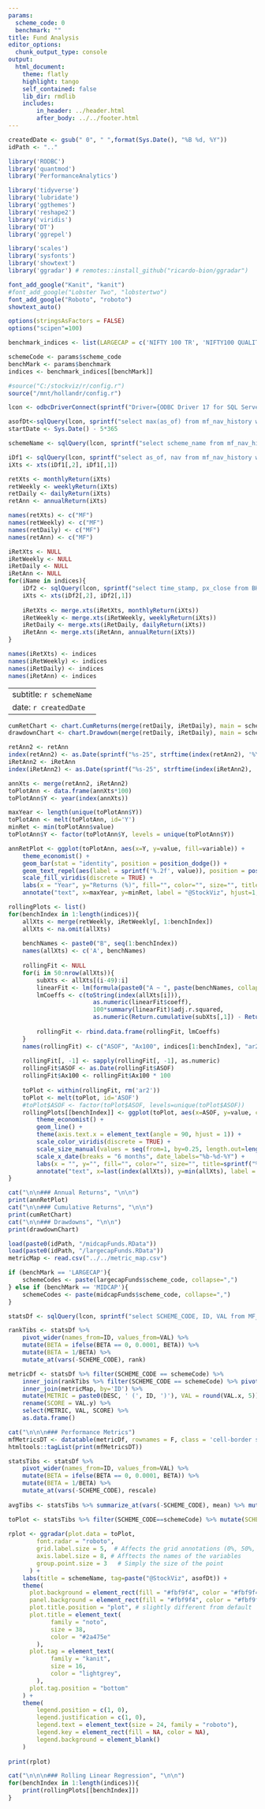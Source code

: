 ```yaml
---
params:
  scheme_code: 0
  benchmark: ""
title: Fund Analysis
editor_options:
  chunk_output_type: console
output: 
  html_document:
    theme: flatly
    highlight: tango
    self_contained: false
    lib_dir: rmdlib
    includes:
        in_header: ../header.html
        after_body: ../../footer.html
---
```


```r
createdDate <- gsub(" 0", " ",format(Sys.Date(), "%B %d, %Y"))
idPath <- ".."

library('RODBC')
library('quantmod')
library('PerformanceAnalytics')

library('tidyverse')
library('lubridate')
library('ggthemes')
library('reshape2')
library('viridis')
library('DT')
library('ggrepel')

library('scales')
library('sysfonts')
library('showtext')
library('ggradar') # remotes::install_github("ricardo-bion/ggradar")

font_add_google("Kanit", "kanit")
#font_add_google("Lobster Two", "lobstertwo")
font_add_google("Roboto", "roboto")
showtext_auto()

options(stringsAsFactors = FALSE)
options("scipen"=100)

benchmark_indices <- list(LARGECAP = c('NIFTY 100 TR', 'NIFTY100 QUALITY 30 TR', 'NIFTY500 VALUE 50 TR'), MIDCAP = c('NIFTY MIDCAP 150 TR', 'NIFTY MIDCAP150 QUALITY 50 TR', 'NIFTY500 VALUE 50 TR'))

schemeCode <- params$scheme_code
benchMark <- params$benchmark
indices <- benchmark_indices[[benchMark]]

#source("C:/stockviz/r/config.r")
source("/mnt/hollandr/config.r")

lcon <- odbcDriverConnect(sprintf("Driver={ODBC Driver 17 for SQL Server};Server=%s;Database=%s;Uid=%s;Pwd=%s;", ldbserver, ldbname, ldbuser, ldbpassword), case = "nochange", believeNRows = TRUE)

asofDt<-sqlQuery(lcon, sprintf("select max(as_of) from mf_nav_history where scheme_code=%s", schemeCode))[[1]]
startDate <- Sys.Date() - 5*365

schemeName <- sqlQuery(lcon, sprintf("select scheme_name from mf_nav_history where scheme_code=%s and as_of='%s'", schemeCode, asofDt))[[1]]

iDf1 <- sqlQuery(lcon, sprintf("select as_of, nav from mf_nav_history where scheme_code=%s and as_of >= '%s' and as_of <= '%s'", schemeCode, startDate, asofDt))
iXts <- xts(iDf1[,2], iDf1[,1])

retXts <- monthlyReturn(iXts)
retWeekly <- weeklyReturn(iXts)
retDaily <- dailyReturn(iXts)
retAnn <- annualReturn(iXts)

names(retXts) <- c("MF")
names(retWeekly) <- c("MF")
names(retDaily) <- c("MF")
names(retAnn) <- c("MF")

iRetXts <- NULL
iRetWeekly <- NULL
iRetDaily <- NULL
iRetAnn <- NULL
for(iName in indices){
	iDf2 <- sqlQuery(lcon, sprintf("select time_stamp, px_close from BHAV_INDEX where index_name='%s' and time_stamp >= '%s' and time_stamp <= '%s'", iName, startDate, asofDt))
	iXts <- xts(iDf2[,2], iDf2[,1])
	
	iRetXts <- merge.xts(iRetXts, monthlyReturn(iXts))
	iRetWeekly <- merge.xts(iRetWeekly, weeklyReturn(iXts))
	iRetDaily <- merge.xts(iRetDaily, dailyReturn(iXts))
	iRetAnn <- merge.xts(iRetAnn, annualReturn(iXts))
}

names(iRetXts) <- indices
names(iRetWeekly) <- indices
names(iRetDaily) <- indices
names(iRetAnn) <- indices
```

---
subtitle: `r schemeName`
date: `r createdDate`
---

```r
cumRetChart <- chart.CumReturns(merge(retDaily, iRetDaily), main = schemeName, legend.loc = 'topleft')
drawdownChart <- chart.Drawdown(merge(retDaily, iRetDaily), main = schemeName, legend.loc = 'bottomleft')

retAnn2 <- retAnn
index(retAnn2) <- as.Date(sprintf("%s-25", strftime(index(retAnn2), '%Y-%m')))
iRetAnn2 <- iRetAnn
index(iRetAnn2) <- as.Date(sprintf("%s-25", strftime(index(iRetAnn2), '%Y-%m')))

annXts <- merge(retAnn2, iRetAnn2)
toPlotAnn <- data.frame(annXts*100)
toPlotAnn$Y <- year(index(annXts))

maxYear <- length(unique(toPlotAnn$Y))
toPlotAnn <- melt(toPlotAnn, id='Y')
minRet <- min(toPlotAnn$value)
toPlotAnn$Y <- factor(toPlotAnn$Y, levels = unique(toPlotAnn$Y))

annRetPlot <- ggplot(toPlotAnn, aes(x=Y, y=value, fill=variable)) +
	theme_economist() +
	geom_bar(stat = "identity", position = position_dodge()) +
	geom_text_repel(aes(label = sprintf('%.2f', value)), position = position_dodge(0.9)) +
	scale_fill_viridis(discrete = TRUE) +
	labs(x = "Year", y="Returns (%)", fill="", color="", size="", title=sprintf("%s", schemeName), subtitle=sprintf("Annual Returns [%s:%s]", first(index(retDaily)), last(index(retDaily)))) +
	annotate("text", x=maxYear, y=minRet, label = "@StockViz", hjust=1, vjust=0, col="white", cex=6, fontface = "bold", alpha = 0.8)
```

```r
rollingPlots <- list()
for(benchIndex in 1:length(indices)){
	allXts <- merge(retWeekly, iRetWeekly[, 1:benchIndex])
	allXts <- na.omit(allXts)
	
	benchNames <- paste0("B", seq(1:benchIndex))
	names(allXts) <- c('A', benchNames)
	
	rollingFit <- NULL
	for(i in 50:nrow(allXts)){
		subXts <- allXts[(i-49):i]
		linearFit <- lm(formula(paste0("A ~ ", paste(benchNames, collapse='+'))), data.frame(subXts))
		lmCoeffs <- c(toString(index(allXts[i])), 
						as.numeric(linearFit$coeff), 
						100*summary(linearFit)$adj.r.squared, 
						as.numeric(Return.cumulative(subXts[,1]) - Return.cumulative(subXts[,2])))
	
		rollingFit <- rbind.data.frame(rollingFit, lmCoeffs)
	}
	names(rollingFit) <- c("ASOF", "Ax100", indices[1:benchIndex], "ar2", "XS")
	
	rollingFit[, -1] <- sapply(rollingFit[, -1], as.numeric)
	rollingFit$ASOF <- as.Date(rollingFit$ASOF)
	rollingFit$Ax100 <- rollingFit$Ax100 * 100
		
	toPlot <- within(rollingFit, rm('ar2'))
	toPlot <- melt(toPlot, id='ASOF')
	#toPlot$ASOF <- factor(toPlot$ASOF, levels=unique(toPlot$ASOF))
	rollingPlots[[benchIndex]] <- ggplot(toPlot, aes(x=ASOF, y=value, color=variable, group=variable, size=variable)) +
		theme_economist() +
		geom_line() +
		theme(axis.text.x = element_text(angle = 90, hjust = 1)) +
		scale_color_viridis(discrete = TRUE) +
		scale_size_manual(values = seq(from=1, by=0.25, length.out=length(unique(toPlot$variable)))) +
		scale_x_date(breaks = "6 months", date_labels="%b-%d-%Y") +
		labs(x = "", y="", fill="", color="", size="", title=sprintf("%s", schemeName), subtitle=sprintf("Rolling 50 weeks [%s:%s]", first(index(allXts)), last(index(allXts)))) +
		annotate("text", x=last(index(allXts)), y=min(allXts), label = "@StockViz", hjust=1, vjust=0, col="white", cex=6, fontface = "bold", alpha = 0.8)
}

```

```r
cat("\n\n### Annual Returns", "\n\n")
print(annRetPlot)
cat("\n\n### Cumulative Returns", "\n\n")
print(cumRetChart)
cat("\n\n### Drawdowns", "\n\n")
print(drawdownChart)
```

```r
load(paste0(idPath, "/midcapFunds.RData"))
load(paste0(idPath, "/largecapFunds.RData"))
metricMap <- read.csv("../../metric_map.csv")

if (benchMark == 'LARGECAP'){
	schemeCodes <- paste(largecapFunds$scheme_code, collapse=",")
} else if (benchMark == 'MIDCAP'){
	schemeCodes <- paste(midcapFunds$scheme_code, collapse=",")
}

statsDf <- sqlQuery(lcon, sprintf("select SCHEME_CODE, ID, VAL from MF_CAPM where SCHEME_CODE in (%s)", schemeCodes)) 

rankTibs <- statsDf %>% 
	pivot_wider(names_from=ID, values_from=VAL) %>% 
	mutate(BETA = ifelse(BETA == 0, 0.0001, BETA)) %>% 
	mutate(BETA = 1/BETA) %>% 
	mutate_at(vars(-SCHEME_CODE), rank) 

metricDf <- statsDf %>% filter(SCHEME_CODE == schemeCode) %>%
	inner_join(rankTibs %>% filter(SCHEME_CODE == schemeCode) %>% pivot_longer(!SCHEME_CODE, names_to='ID', values_to='VAL') %>% select(ID, VAL), by='ID') %>%
	inner_join(metricMap, by='ID') %>%
	mutate(METRIC = paste0(DESC, ' (', ID, ')'), VAL = round(VAL.x, 5)) %>%
	rename(SCORE = VAL.y) %>%
	select(METRIC, VAL, SCORE) %>%
	as.data.frame()

cat("\n\n\n### Performance Metrics")
mfMetricsDT <- datatable(metricDf, rownames = F, class = 'cell-border stripe', filter='none', colnames = c("", names(metricDf)[-1]), options = list(dom = 't', pageLength = 30, ordering=F))
htmltools::tagList(print(mfMetricsDT))

statsTibs <- statsDf %>% 
	pivot_wider(names_from=ID, values_from=VAL) %>% 
	mutate(BETA = ifelse(BETA == 0, 0.0001, BETA)) %>% 
	mutate(BETA = 1/BETA) %>% 
	mutate_at(vars(-SCHEME_CODE), rescale)
				
avgTibs <- statsTibs %>% summarize_at(vars(-SCHEME_CODE), mean) %>% mutate(SCHEME_CODE='Average')

toPlot <- statsTibs %>% filter(SCHEME_CODE==schemeCode) %>% mutate(SCHEME_CODE = 'MF') %>% bind_rows(avgTibs) %>% as.data.frame()
			
rplot <- ggradar(plot.data = toPlot,
		font.radar = "roboto",
		grid.label.size = 5,  # Affects the grid annotations (0%, 50%, etc.)
		axis.label.size = 8, # Afftects the names of the variables
		group.point.size = 3   # Simply the size of the point 
	  ) +
	labs(title = schemeName, tag=paste("@StockViz", asofDt)) + 
	theme(
	  plot.background = element_rect(fill = "#fbf9f4", color = "#fbf9f4"),
	  panel.background = element_rect(fill = "#fbf9f4", color = "#fbf9f4"),
	  plot.title.position = "plot", # slightly different from default
	  plot.title = element_text(
			family = "noto", 
			size = 38,
			color = "#2a475e"
		),
	  plot.tag = element_text(
			family = "kanit", 
			size = 16,
			color = "lightgrey",
		),
	  plot.tag.position = "bottom"
	) +
	theme(
		legend.position = c(1, 0),  
		legend.justification = c(1, 0),
		legend.text = element_text(size = 24, family = "roboto"),
		legend.key = element_rect(fill = NA, color = NA),
		legend.background = element_blank()
	)
	
print(rplot)
```

```r
cat("\n\n\n### Rolling Linear Regression", "\n\n")
for(benchIndex in 1:length(indices)){
	print(rollingPlots[[benchIndex]])
}

```
